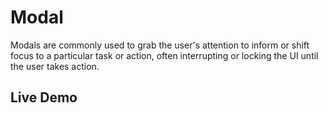 # Modal

Modals are commonly used to grab the user's attention to inform or shift focus to a particular task or action, often interrupting or locking the UI until the user takes action.

## Live Demo


<StorybookIFrame storyId="components-modal" />